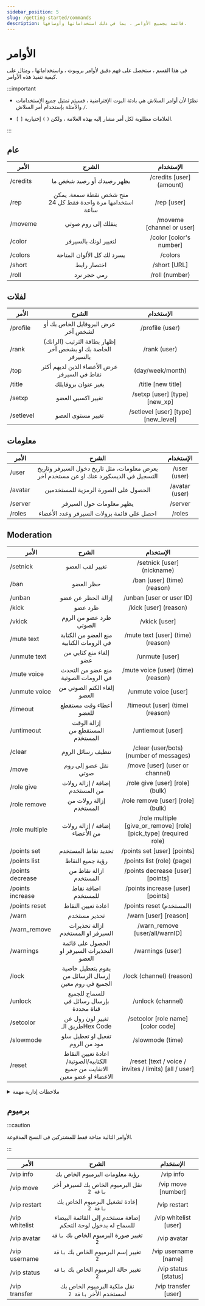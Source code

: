 ```yaml
---
sidebar_position: 5
slug: /getting-started/commands
description: قائمة بجميع الأوامر ، بما في ذلك استخداماتها وأوصافها.
---
```


# الأوامر

في هذا القسم ، ستحصل على فهم دقيق لأوامر بروبوت ، واستخداماتها ، ومثال على كيفية تنفيذ هذه الأوامر.

:::important

- نظرًا لأن أوامر السلاش هي بادئة البوت الإفتراضية ، فسيتم تمثيل جميع الإستخدامات والأمثلة بإستخدام أمر السلاش `/`.

- `[` `]` العلامات مطلوبة لكل أمر مشار إليه بهذه العلامة ، ولكن `(` `)` إختيارية.

:::

## عام 

| الأمر | الشرح | الإستخدام |
| ------------- |:-------------:|:-------------:|
| /credits | يظهر رصيدك أو رصيد شخص ما | /credits [user] (amount) |
| /rep | منح شخص نقطة سمعة. يمكن استخدامها مرة واحدة فقط كل 24 ساعة | /rep [user] |
| /moveme | ينقلك إلى روم صوتي | /moveme [channel or user] |
| /color | لتغيير لونك بالسيرفر | /color [color's number] |
| /colors | يسرد لك كل الألوان المتاحة | /colors |
| /short | اختصار رابط | /short [URL] |
| /roll | رمي حجر نرد | /roll (number) |

## لفلات


| الأمر | الشرح | الإستخدام |
| ------------- |:-------------:|:-------------:|
| /profile | عرض البروفايل الخاص بك أو لشخص آخر | /profile (user) |
| /rank | إظهار بطاقة الترتيب (الرانك) الخاصة بك او بشخص آخر بالسيرفر | /rank (user) |
| /top | عرض الأعضاء الذين لديهم أكثر نقاط في السيرفر | (day/week/month) |
| /title | يغير عنوان بروفايلك | /title [new title] |
| /setxp | تغيير اكسبي العضو | /setxp [user] [type] [new_xp] |
| /setlevel | تغيير مستوى العضو | /setlevel [user] [type] [new_level] |

## معلومات

| الأمر | الشرح | الإستخدام |
| ------------- |:-------------:|:-------------:|
| /user | يعرض معلومات، مثل تاريخ دخول السيرفر وتاريخ التسجيل في الديسكورد عنك او عن مستخدم آخر | /user (user) |
| /avatar | الحصول على الصورة الرمزية للمستخدمين | /avatar (user) |
| /server | يظهر معلومات حول السيرفر | /server |
| /roles | احصل على قائمة برولات السيرفر وعدد الأعضاء | /roles |

## Moderation

| الأمر | الشرح | الإستخدام |
| ------------- |:-------------:|:-------------:|
| /setnick | تغيير لقب العضو | /setnick [user] (nickname) |
| /ban | حظر العضو | /ban [user] (time) (reason) |
| /unban | إزالة الحظر عن عضو | /unban [user or user ID] |
| /kick | طرد عضو | /kick [user] (reason) |
| /vkick | طرد عضو من الروم الصوتي | /vkick [user] |
| /mute text | منع العضو من الكتابة في الرومات الكتابية | /mute text [user] (time) (reason) |
| /unmute text | إلغاء منع كتابي من عضو | /unmute [user] |
| /mute voice | منع عضو من التحدث في الرومات الصوتية | /mute voice [user] (time) (reason) |
| /unmute voice | إلغاء الكتم الصوتي من العضو | /unmute voice [user] |
| /timeout | أعطاء وقت مستقطع للعضو | /timeout [user] (time) (reason) |
| /untimeout | إزالة الوقت المستقطع من المستخدم | /untiemout [user] |
| /clear | تنظيف رسائل الروم | /clear (user/bots) (number of messages) |  
| /move | نقل عضو إلى روم صوتي | /move [user] (user or channel) |
| /role give | إضافة / إزالة رولات من المستخدم | /role give [user] [role] (bulk) |
| /role remove | إزالة رولات من المستخدم | /role remove [user] [role] (bulk) |
| /role multiple | إضافة / إزالة رولات من الأعضاء | /role multiple [give_or_remove] [role] [pick_type] (required role) |
| /points set | تحديد نقاط المستخدم | /points set [user] [points] |
| /points list | رؤية جميع النقاط | /points list (role) (page) |
| /points decrease | ازالة نقاط من المستخدم | /points decrease [user] [points] |
| /points increase | اضافة نقاط للمستخدم | /points increase [user] [points] |
| /points reset | اعادة تعيين النقاط | /points reset (المستخدم) |
| /warn | تحذير مستخدم | /warn [user] [reason] | 
| /warn_remove | ازالة تحذيرات السيرفر او المستخدم | /warn_remove [user/all/warnID] |
| /warnings | الحصول على قائمة التحذيرات السيرفر او العضو | /warnings (user) |
| /lock | يقوم بتعطيل خاصية إرسال الرسائل من الجميع في روم معين | /lock (channel) (reason) |
| /unlock | للسماح للجميع بإرسال رسائل في قناة محددة | /unlock (channel) |
| /setcolor | تغيير لون رول عن طريق الـHex Code | /setcolor [role name] [color code]
| /slowmode | تفعيل او تعطيل سلو مود من الروم | /slowmode (time) |
| /reset | اعادة تعيين النقاط الكتابيه/الصوتية/الانفايت من جميع الاعضاء او عضو معين | /reset [text / voice / invites / limits) [all / user] |

<details>

<summary>ملاحظات إدارية مهمة</summary>

- يمكن فقط للمستخدمين الذين لديهم صلاحية `Administrator` ، أو `Mod Roles` على لوحة التحكم ، أو الصلاحية الخاصة بهذا الأمر لإستخدام أوامر الإشراف. __ على سبيل المثال__ ، يمكن للمستخدمين الذين لديهم صلاحية `Ban members` استخدام أمر `/ ban`.

- إذا لم يتم تحديد وقت ، فإن المدة الزمنية الافتراضية لجميع أوامر إدخال الوقت هي ** 3 أشهر **؛ يمكن تعديل هذا في أي وقت. 

</details>

## برميوم

:::caution 

الأوامر التالية متاحة فقط للمشتركين في النسخ المدفوعة.

:::

| الأمر | الشرح | الإستخدام |
| ------------- |:-------------:|:-------------:|
| /vip info | رؤية معلومات البرميوم الخاص بك | /vip info |
| /vip move | نقل البرميوم الخاص بك لسيرفر أخر `باقة 2` | /vip move [number] |
| /vip restart | إعادة تشغيل البرميوم الخاص بك `باقة 2` | /vip restart |
| /vip whitelist | إضافة مستخدم إلى القائمة البيضاء للسماح له بدخول لوحة التحكم | /vip whitelist [user] |
| /vip avatar | تغيير صورة البرميوم الخاص بك `باقة 2` | /vip avatar |
| /vip username | تغيير إسم البرميوم الخاص بك `باقة 2` | /vip username [name] |
| /vip status | تغيير حالة البرميوم الخاص بك `باقة 2` | /vip status [status] |
| /vip transfer | نقل ملكية البرميوم الخاص بك لمستخدم الأخر `باقة 2` | /vip transfer [user]
